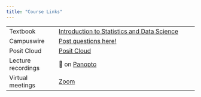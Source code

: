 ---
title: "Course Links"
---

|                    |                                                                                              |
|-------------------|-----------------------------------------------------|
| Textbook           | [Introduction to Statistics and Data Science](https://nustat.github.io/intro-stat-data-sci/) |
| Campuswire         | [Post questions here!](https://campuswire.com/c/G9596585D)                                   |
| Posit Cloud        | [Posit Cloud](https://posit.cloud/)                                                          |
| Lecture recordings | 🔗 on [Panopto](https://canvas.northwestern.edu/courses/201484/external_tools/14501)         |
| Virtual meetings   | [Zoom](https://northwestern.zoom.us/j/99863923813)                                           |
